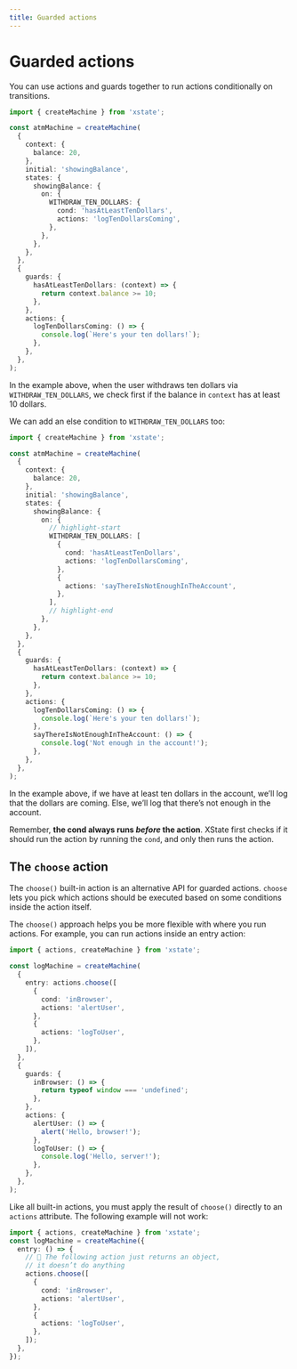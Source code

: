 ```yaml
---
title: Guarded actions
---
```


# Guarded actions

<!-- deps: ["actions", "guards", "transitions-and-events", "context"] -->

You can use actions and guards together to run actions conditionally on transitions.

```ts
import { createMachine } from 'xstate';

const atmMachine = createMachine(
  {
    context: {
      balance: 20,
    },
    initial: 'showingBalance',
    states: {
      showingBalance: {
        on: {
          WITHDRAW_TEN_DOLLARS: {
            cond: 'hasAtLeastTenDollars',
            actions: 'logTenDollarsComing',
          },
        },
      },
    },
  },
  {
    guards: {
      hasAtLeastTenDollars: (context) => {
        return context.balance >= 10;
      },
    },
    actions: {
      logTenDollarsComing: () => {
        console.log(`Here's your ten dollars!`);
      },
    },
  },
);
```

In the example above, when the user withdraws ten dollars via `WITHDRAW_TEN_DOLLARS`, we check first if the balance in `context` has at least 10 dollars.

We can add an else condition to `WITHDRAW_TEN_DOLLARS` too:

```ts
import { createMachine } from 'xstate';

const atmMachine = createMachine(
  {
    context: {
      balance: 20,
    },
    initial: 'showingBalance',
    states: {
      showingBalance: {
        on: {
          // highlight-start
          WITHDRAW_TEN_DOLLARS: [
            {
              cond: 'hasAtLeastTenDollars',
              actions: 'logTenDollarsComing',
            },
            {
              actions: 'sayThereIsNotEnoughInTheAccount',
            },
          ],
          // highlight-end
        },
      },
    },
  },
  {
    guards: {
      hasAtLeastTenDollars: (context) => {
        return context.balance >= 10;
      },
    },
    actions: {
      logTenDollarsComing: () => {
        console.log(`Here's your ten dollars!`);
      },
      sayThereIsNotEnoughInTheAccount: () => {
        console.log('Not enough in the account!');
      },
    },
  },
);
```

In the example above, if we have at least ten dollars in the account, we’ll log that the dollars are coming. Else, we’ll log that there’s not enough in the account.

Remember, **the cond always runs _before_ the action**. XState first checks if it should run the action by running the `cond`, and only then runs the action.

<!-- TODO: write a tip (or section on its own) on using always to run actions on every transition… Sometimes you’ll want to run actions on every branch of a transition. Read our tip for that use case below. \-->

## The `choose` action

<!-- deps: ["actions", "guards", "guarded-actions"] -->

The `choose()` built-in action is an alternative API for guarded actions. `choose` lets you pick which actions should be executed based on some conditions inside the action itself.

The `choose()` approach helps you be more flexible with where you run actions. For example, you can run actions inside an entry action:

```ts
import { actions, createMachine } from 'xstate';

const logMachine = createMachine(
  {
    entry: actions.choose([
      {
        cond: 'inBrowser',
        actions: 'alertUser',
      },
      {
        actions: 'logToUser',
      },
    ]),
  },
  {
    guards: {
      inBrowser: () => {
        return typeof window === 'undefined';
      },
    },
    actions: {
      alertUser: () => {
        alert('Hello, browser!');
      },
      logToUser: () => {
        console.log('Hello, server!');
      },
    },
  },
);
```

Like all built-in actions, you must apply the result of `choose()` directly to an `actions` attribute. The following example will not work:

```ts
import { actions, createMachine } from 'xstate';
const logMachine = createMachine({
  entry: () => {
    // 🚫 The following action just returns an object,
    // it doesn’t do anything
    actions.choose([
      {
        cond: 'inBrowser',
        actions: 'alertUser',
      },
      {
        actions: 'logToUser',
      },
    ]);
  },
});
```
